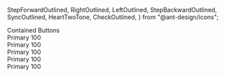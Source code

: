   StepForwardOutlined,
  RightOutlined,
  LeftOutlined,
  StepBackwardOutlined,
  SyncOutlined,
  HeartTwoTone,
  CheckOutlined,
} from "@ant-design/icons";

<Meta title="Foundations/Colorsa" />

<Container>
  <Typography variant="h2" style={{ margin: "10px" }}>Contained Buttons</Typography>
  <Spacing height="1em" />
  <div style={{ display: "flex" }}>
    <div style={{ width: "100%", margin: "10px" }}>
      <Container>
        <Container backgroundColor="primary">
          <Spacing height="6em" />
        </Container>
        <Spacing height="2em" />
        <Typography variant="subtitle1" style={{ textAlign: "center" }}>
          Primary
        </Typography>
        <Typography variant="body1" style={{ textAlign: "center" }}>
          100
        </Typography>
      </Container>
    </div>
    <div style={{ width: "100%", margin: "10px" }}>
      <Container>
        <Container backgroundColor="primary">
          <Spacing height="6em" />
        </Container>
        <Spacing height="2em" />
        <Typography variant="subtitle1" style={{ textAlign: "center" }}>
          Primary
        </Typography>
        <Typography variant="body1" style={{ textAlign: "center" }}>
          100
        </Typography>
      </Container>
    </div>
    <div style={{ width: "100%", margin: "10px" }}>
      <Container>
        <Container backgroundColor="primary">
          <Spacing height="6em" />
        </Container>
        <Spacing height="2em" />
        <Typography variant="subtitle1" style={{ textAlign: "center" }}>
          Primary
        </Typography>
        <Typography variant="body1" style={{ textAlign: "center" }}>
          100
        </Typography>
      </Container>
    </div>
    <div style={{ width: "100%", margin: "10px" }}>
      <Container>
        <Container backgroundColor="primary">
          <Spacing height="6em" />
        </Container>
        <Spacing height="2em" />
        <Typography variant="subtitle1" style={{ textAlign: "center" }}>
          Primary
        </Typography>
        <Typography variant="body1" style={{ textAlign: "center" }}>
          100
        </Typography>
      </Container>
    </div>
    <div style={{ width: "100%", margin: "10px" }}>
      <Container>
        <Container backgroundColor="primary">
          <Spacing height="6em" />
        </Container>
        <Spacing height="2em" />
        <Typography variant="subtitle1" style={{ textAlign: "center" }}>
          Primary
        </Typography>
        <Typography variant="body1" style={{ textAlign: "center" }}>
          100
        </Typography>
      </Container>
    </div>
  </div>

  <Spacing height="1em" />
</Container>
